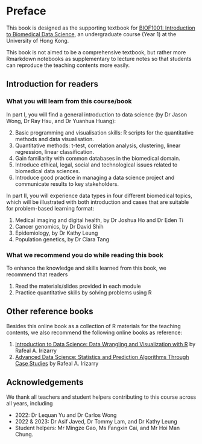 # Preface {-}

This book is designed as the supporting textbook for 
[BIOF1001: Introduction to Biomedical Data Science](),
an undergraduate course (Year 1) at the University of Hong Kong.

This book is not aimed to be a comprehensive textbook, but rather more 
Rmarkdown notebooks as supplementary to lecture notes so that students can 
reproduce the teaching contents more easily.

## Introduction for readers {-}

### What you will learn from this course/book {-}
In part I, you will find a general introduction to data science (by 
Dr Jason Wong, Dr Ray Hsu, and Dr Yuanhua Huang):

2) Basic programming and visualisation skills: R scripts for the quantitative 
   methods and data visualisation.
1) Quantitative methods: t-test, correlation analysis, clustering, linear 
   regression, linear classification.
3) Gain familiarity with common databases in the biomedical domain. 
4) Introduce ethical, legal, social and technological issues related to 
   biomedical data sciences.
5) Introduce good practice in managing a data science project and communicate 
   results to key stakeholders.

In part II, you will experience data types in four different biomedical topics,
which will be illustrated with both introduction and cases that are suitable for
problem-based learning format:

1) Medical imaging and digital health, by Dr Joshua Ho and Dr Eden Ti
2) Cancer genomics, by Dr David Shih
3) Epidemiology, by Dr Kathy Leung
4) Population genetics, by Dr Clara Tang

### What we recommend you do while reading this book {-}
To enhance the knowledge and skills learned from this book, we recommend that
readers

1) Read the materials/slides provided in each module
2) Practice quantitative skills by solving problems using R

## Other reference books {-}

Besides this online book as a collection of R materials for the teaching 
contents, we also recommend the following online books as reference:

1. [Introduction to Data Science: Data Wrangling and Visualization with R](http://rafalab.dfci.harvard.edu/dsbook-part-1/) by Rafeal A. Irizarry
2. [Advanced Data Science: Statistics and Prediction Algorithms Through Case Studies](http://rafalab.dfci.harvard.edu/dsbook-part-2/) by Rafeal A. Irizarry


## Acknowledgements {-}

We thank all teachers and student helpers contributing to this course across 
all years, including

- 2022: Dr Lequan Yu and Dr Carlos Wong
- 2022 & 2023: Dr Asif Javed, Dr Tommy Lam, and Dr Kathy Leung
- Student helpers: Mr Mingze Gao, Ms Fangxin Cai, and Mr Hoi Man Chung.

<!-- ## Last notes {-} -->



<!-- # About the authors {-} -->

<!-- The authors are the teaching team for the BIOF1001 course (ordered by teaching  -->
<!-- time): -->

<!-- * Dr Yuanhua Huang (course coordinator) -->
<!-- * Dr David Shih -->
<!-- * Dr Joshua Ho -->
<!-- * Dr Lequan Yu -->
<!-- * Dr Tommy Lam -->
<!-- * Dr Kathy Leung -->
<!-- * Dr Clara Tang -->
<!-- * Dr Asif Javed -->
<!-- * Dr Jason Wong -->
<!-- * Dr Carlos Wong -->

